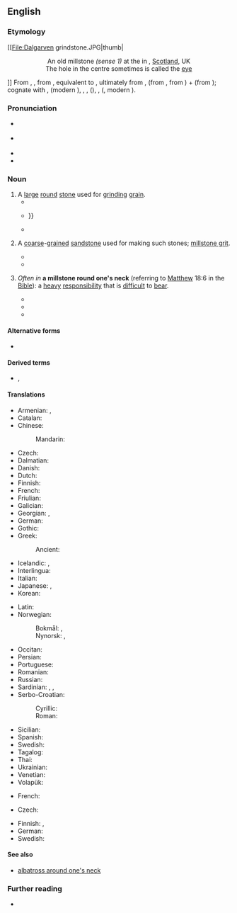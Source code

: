 {{also|mill-stone}}
==English==
{{was wotd|2017|February|28}}

===Etymology===
[[File:Dalgarven grindstone.JPG|thumb|<center>An old millstone ''(sense 1)'' at the {{w|Dalgarven Mill – Museum of Ayrshire Country Life and Costume}} in {{w|North Ayrshire}}, [[Scotland]], UK<br>The hole in the centre sometimes is called the [[eye]]</center>]]
From {{inh|en|enm|mylnston}}, {{m|enm|milneston}}, from {{inh|en|ang|mylenstān|t=millstone}}, equivalent to {{affix|en|mill|stone}}, ultimately from {{der|en|gem-pro|*malaną||to [[grind#Verb|grind]]}}, {{m|gem-pro|*muljaną||to [[crush#Verb|crush]] (into pieces), to grind}} (from {{der|en|ine-pro|*melh₂-||to crush, to grind}}, from {{m|ine-pro|*mel-}}) + {{der|en|gem-pro|*stainaz||[[stone]]}} (from {{der|en|ine-pro|*steyh₂-}}); cognate with {{cog|da|møllesten}}, {{cog|dum|molensteen}} (modern {{cog|nl|molensteen}}), {{cog|fy|molestien}}, {{cog|nb|møllestein}}, {{cog|osx|mulinstēn}} ({{cog|gml|mȫlenstēn}}), {{cog|goh|mulinstein}}, {{m|goh|mülstein}} ({{cog|gmh|mülstein}}, modern {{cog|de|Mühlstein}}).

===Pronunciation===
* {{a|RP}} {{IPA|/ˈmɪlstəʊn/|lang=en}}
* {{a|GA}} {{IPA|/ˈmɪlˌstoʊn/|lang=en}}
* {{audio|en-au-millstone.ogg|Audio (AU)|lang=en}}
* {{hyphenation|mill|stone|lang=en}}

===Noun===
{{en-noun}}

# A [[large]] [[round]] [[stone]] used for [[grind]]ing [[grain]].
#* {{quote-book|author=J[ohn] T[heophilus] Desaguliers|authorlink=John Theophilus Desaguliers|chapter=Lecture XII. On Engines, especially Hydrostatical and Hydraulick Machines.|title=A Course of Experimental Philosophy|location=London|publisher=Printed for W. Innys, at the West End of [[w:St Paul's Cathedral|St. Paul's]]; M. Senex, in [[w:Fleet Street|Fleet-street]]; and [[w:Thomas Longman|T[homas] Longman]], in [[w:Paternoster Row|Pater-noster-Row]]|year=1744|volume=II|page=429|pageurl=https://books.google.com/books?id=01uStqGrc7wC&pg=PA429|oclc=915428665|passage=As it is the circular Motion of the '''Mill-ſtone''' which brings the Corn out of the Hopper by Jerks, and with a Velocity depending upon that of the Stone, other Grains are always ſucceeding, which raiſe it anew, and the Flower just made being no longer preſs'd is carry'd away into the Boulting Mill by the Circulation of Air that the '''Mill-ſtone''' puts into motion, which makes a whirling there.}}
#* {{quote-book|author=Emanuel Swedenborg|authorlink=Emanuel Swedenborg|author2=[[w:John Clowes (priest)|John Clowes]], transl.|chapter=[Book of [[Revelation]],] Chapter XVIII|title=The Apocalypse, or Book of Revelations, Explained According to the Spiritual Sense; in which are Revealed the Arcana which are there Predicted, and have been hitherto Deeply Concealed: Translated into English from a Latin Posthumous Work, of the Honourable Emanuel Swedenborg [by William Hill]; and Revised by the Translator of the Arcana Cœlestia [John Clowes]|location=London|publisher=Printed and sold for the Society for Printing and Publishing the Works of the Hon. Emanuel Swedenborg, instituted in London in the year 1810; by E. Hodson, 15, Cross Street, {{w|Hatton Garden}}; sold also by T. Goyder, 8, [[w:Charles Street, Mayfair|Charles Street]], [[Westminster]]; and may be had of all booksellers in town and country|year=1815|volume=VI|page=149, paragraph 1182|pageurl=https://books.google.com/books?id=aDE9AAAAcAAJ&pg=PA149|oclc=809571596|passage=The reason why a '''mill-stone''' signifies confirmation from the Word in both senses, is, because wheat signifies good, and fine flour the truth thereof, hence by a '''mill-stone''', by which wheat is ground into fine flour, or barley into meal, is signified the production of truth from good, or the production of what is false from evil, thus also the confirmation of truth or what is false from the Word; {{...}}}}
#* {{quote-book|author=Colin Spencer|authorlink=Colin Spencer|chapter=Aquatic Ape Theory. How Early Did Fish Enter the Diet?|editor=Harlan Walker|title=Fish: Food from the Waters: Proceedings of the Oxford Symposium on Food and Cookery 1997|location=Totnes, Devon|publisher=Prospect Books|year=1998|page=307|pageurl=https://books.google.com/books?id=mPS0tH02IDUC&pg=PA307|isbn=978-0-907325-89-5|passage=We can tell what Australopithecines ate from the remains of their jaws and teeth. The earliest finds show teeth which are large and round like '''millstones'''&nbsp;– acting as grinding and pulverizing machines for fibrous vegetation.}}
# {{lb|en|geology}} A [[coarse]]-[[grain]]ed [[sandstone]] used for making such stones; [[millstone grit]].
#* {{quote-book|author=Amos Eaton|authorlink=Amos Eaton|title=Geological Text-book, for Aiding the Study of North American Geology: Being a Systematic Arrangement of Facts, Collected by the Author and His Pupils, under the Patronage of the Hon. {{w|Stephen Van Rensselaer}}|edition=2nd|location=Albany, N.Y.: Published by Websters and Skinners; New York, N.Y.: G. and C. and H. Carvill; Troy, N.Y.: William S. Parker; N. Tuttle, printer|year=1832|pages=92–93|pageurl=https://books.google.com/books?id=uy45AAAAMAAJ&pg=PA93|oclc=63618958|passage=In North America the '''millstone''' grit, and a grey sandy and slaty rock beneath it, occur three times; and it is exceedingly difficult to distinguish these rocks in hand specimens, without the aid of organized remains. And remains are almost exclusively confined to the grey rocks. Common quarrymen, farmers, and foreign geologists, apply the names, ''greywracke'' and '''''millstone''''', to all these rocks promiscuously; neither having observed their different relative positions.}}
#* {{quote-book|author=A. H. Green|author2=C[lement] le Neve Foster|authorlink2=Clement le Neve Foster|author3=J. R. Dakyns|chapter=Lower Coal-measures or Ganister-beds|title=The Geology of the Carboniferous Limestone, Yoredale Rocks, and Millstone Grit of North Derbyshire and the Adjoining Parts of Yorkshire. (Sheets 81 N.E., 81 S.E., 72 N.E., and Adjoining Parts of 88 S.E., 82 N.W., 82 S.W., and 71 N.W. of the Map of the Geological Survey.)|series=Memoirs of the Geological Survey of England and Wales|location=London|publisher=Printed for [[w:Office of Public Sector Information|Her Majesty's Stationery Office]]; published by [[w:Longman|Longmans, Green and Co.]]|year=1869|page=11|pageurl=https://books.google.com/books?id=0jZSAQAAMAAJ&pg=PA11|oclc=970639443|passage=From the above account it will be seen how closely the '''Millstone''' Grit and the Lower Coal Measures are like one another in their lithological character. Each is a group of thick sandstones parted by shales, and in each beds of coal are very generally found on the top of the sandstones. The differences are these. Among the '''Millstones''' the sandstones are thicker, fewer, further apart, more constant both in size and character, and as a rule coarse grits or conglomerates.}}
# {{lb|en|figurative}} ''Often in'' '''a millstone round one's neck''' (referring to [[Matthew]] 18:6 in the [[Bible]]): a [[heavy]] [[responsibility]] that is [[difficult]] to [[bear#Verb|bear]].
#: {{ux|en|Paying the mortgage every month is a '''millstone''' round their necks.}}
#* {{quote-book|author=Pherozeshah M[erwanjee] Mehta|authorlink=Pherozeshah Mehta|chapter=Speech on the Ilbert Bill|editor=[[w:C. Y. Chintamani|C[hirravoori] Y[ajneswara] Chintamani]]|title=Speeches and Writings of the Honourable Sir Pherozeshah M. Mehta, K.C.I.E.|location=Allahabad|publisher=The Indian Press|year=1905|page=164|pageurl=https://books.google.com/books?id=OYhJAAAAMAAJ&pg=PA164|oclc=13211512|passage=[H]owever great and powerful England may be, the strain of such entanglements cannot but tell on her, and one day she may find herself in a predicament in which India may simply hang as a '''mill-stone''' round her neck.}}
#* {{quote-book|chapter=Britain and India|title=Josiah C. Wedgwood: The Man and His Work|location=Madras|publisher=S. Ganesan & Co.|year=[1920]|page=118|pageurl=https://books.google.com/books?id=ZEojAAAAMAAJ&pg=PA118|oclc=845112806|passage=Furthermore, Colonel [[w:Josiah Wedgwood, 1st Baron Wedgwood|[Josiah Clement] Wedgwood]] was dead against special representation being given to landlords or even to universities. "Let India beware," he declared, "of the expansion of communal representation which she will find as a '''mill-stone''' hanging about her neck which will grow heavier as time goes on."}}
#* {{quote-book|author=Seamus McGraw|authorlink=Seamus McGraw|chapter=The Other White Meat|title=Betting the Farm on a Drought: Stories from the Front Lines of Climate Change|location=Austin, Tex.|publisher={{w|University of Texas Press}}|year=2015|page=67|pageurl=https://books.google.com/books?id=-5SCBgAAQBAJ&pg=PA67||doi=10.7560/756618|isbn=978-0-292-75661-8|passage=That stunning defeat effectively ushered in a three-year deep freeze on any discussion of climate in Congress, an era of paralysis so pervasive that in June 2013, in what many environmentalists hailed as a milestone for action on climate and critics decried as a '''millstone''' around the neck of a struggling economy.}}

====Alternative forms====
* {{l|en|mill-stone}} {{qualifier|dated}}

====Derived terms====
* {{l|en|see into a millstone}}, {{l|en|see through a millstone}}

====Translations====
{{trans-top|large round stone used for grinding grain}}
* Armenian: {{t+|hy|երկանաքար}}, {{t+|hy|ջրաղացաքար}}
* Catalan: {{t+|ca|mola|f}}
* Chinese:
*: Mandarin: {{t+|cmn|磨石|tr=móshí|sc=Hani}}
* Czech: {{t|cs|mlýnský kámen|m}}
* Dalmatian: {{t|dlm|mucna|f}}
* Danish: {{t|da|møllesten|c}}
* Dutch: {{t+|nl|molensteen|m}}
* Finnish: {{t+|fi|myllynkivi}}
* French: {{t+|fr|meule|f}}
* Friulian: {{t|fur|muele|f}}
* Galician: {{t+|gl|moa|f}}
* Georgian: {{t+|ka|დოლაბი}}, {{t|ka|[[წისქვილის]] [[ქვა]]}}
* German: {{t+|de|Mühlstein|m}}
* Gothic: {{t|got|𐌰𐍃𐌹𐌻𐌿𐌵𐌰𐌹𐍂𐌽𐌿𐍃|f}}
* Greek: {{t+|el|μυλόπετρα|f}}
*: Ancient: {{t|grc|μύλος|m}}
* Icelandic: {{t|is|kvarnarsteinn|m}}, {{t|is|myllusteinn|m}}
* Interlingua: {{t|ia|mola}}
* Italian: {{t+|it|mola|f}}
* Japanese: {{t|ja|碾き臼|tr=ひきうす, hikiusu|sc=Jpan}}, {{t|ja|ひき臼|tr=ひきうす, hikiusu|sc=Jpan}}
* Korean: {{t+|ko|맷돌}}
{{trans-mid}}
* Latin: {{t|la|mola|f}}
* Norwegian:
*: Bokmål: {{t|nb|kvernstein|m}}, {{t|nb|møllestein|m}}
*: Nynorsk: {{t|nn|kvernstein|m}}, {{t|nn|møllestein|m}}
* Occitan: {{t+|oc|mòla|f}}
* Persian: {{t+|fa|آس|tr=âs|sc=fa-Arab}}
* Portuguese: {{t+|pt|mó|f}}
* Romanian: {{t|ro|piatră de moară|f}}
* Russian: {{t+|ru|жёрнов|m}}
* Sardinian: {{t|sc|moa}}, {{t|sc|mola}}, {{t|sc|mora}}
* Serbo-Croatian:
*: Cyrillic: {{t|sh|жрвањ|m}}
*: Roman: {{t+|sh|žrvanj|m}}
* Sicilian: {{t+|scn|mola|f}}
* Spanish: {{t+|es|muela|f}}
* Swedish: {{t|sv|kvarnsten|c}}
* Tagalog: {{t|tl|batong-gilingan}}
* Thai: {{t+|th|โม่}}
* Ukrainian: {{t+|uk|жорно|tr=žórno|sc=Cyrl}}
* Venetian: {{t|vec|moła|f}}
* Volapük: {{t+|vo|mülaston}}
{{trans-bottom}}

{{trans-top|coarse-grained sandstone}}
* French: {{t+|fr|meulière|f}}
{{trans-mid}}
{{trans-bottom}}

{{trans-top|heavy responsibility}}
* Czech: {{t|cs|mlýnský kámen|m}}
{{trans-mid}}
* Finnish: {{t+|fi|riippa}}, {{t+|fi|taakka}}
* German: {{t|de|Klotz am Bein|m}}
* Swedish: {{t|sv|kvarnsten|c}}
{{trans-bottom}}

====See also====
* [[albatross around one's neck]]

===Further reading===
* {{pedia}}